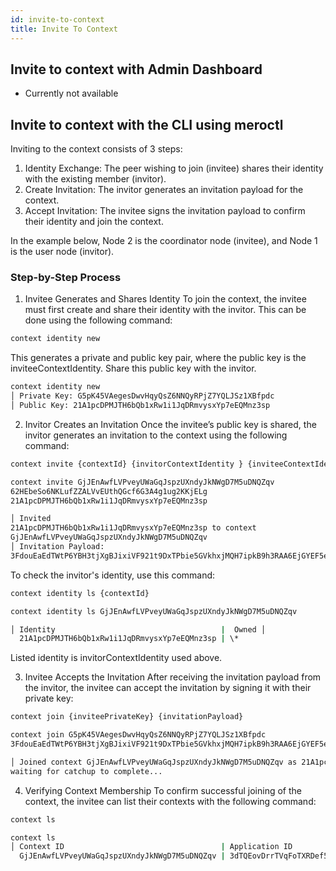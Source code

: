```yaml
---
id: invite-to-context
title: Invite To Context
---
```


## Invite to context with Admin Dashboard

- Currently not available

## Invite to context with the CLI using meroctl

Inviting to the context consists of 3 steps:

1. Identity Exchange: The peer wishing to join (invitee) shares their identity
   with the existing member (invitor).
2. Create Invitation: The invitor generates an invitation payload for the
   context.
3. Accept Invitation: The invitee signs the invitation payload to confirm their
   identity and join the context.

In the example below, Node 2 is the coordinator node (invitee), and Node 1 is
the user node (invitor).

### Step-by-Step Process

1. Invitee Generates and Shares Identity To join the context, the invitee must
   first create and share their identity with the invitor. This can be done
   using the following command:

```bash title="Node 2"
context identity new
```

This generates a private and public key pair, where the public key is the
inviteeContextIdentity. Share this public key with the invitor.

```bash title="Example"
context identity new
│ Private Key: G5pK45VAegesDwvHqyQsZ6NNQyRPjZ7YQLJSz1XBfpdc
│ Public Key: 21A1pcDPMJTH6bQb1xRw1i1JqDRmvysxYp7eEQMnz3sp
```

2. Invitor Creates an Invitation Once the invitee’s public key is shared, the
   invitor generates an invitation to the context using the following command:

```bash title="Node 1"
context invite {contextId} {invitorContextIdentity } {inviteeContextIdentity}
```

```bash title="Example"
context invite GjJEnAwfLVPveyUWaGqJspzUXndyJkNWgD7M5uDNQZqv
62HEbeSo6NKLufZZALVvEUthQGcf6G3A4g1ug2KKjELg
21A1pcDPMJTH6bQb1xRw1i1JqDRmvysxYp7eEQMnz3sp

│ Invited
21A1pcDPMJTH6bQb1xRw1i1JqDRmvysxYp7eEQMnz3sp to context
GjJEnAwfLVPveyUWaGqJspzUXndyJkNWgD7M5uDNQZqv
│ Invitation Payload:
3FdouEaEdTWtP6YBH3tjXgBJixiVF921t9DxTPbie5GVkhxjMQH7ipkB9h3RAA6EjGYEF5eugjuC154WRUx71eDRoZkdJ94ucZdyWXEA461BQyaQjS3GzQtimcqMWG9UbP7eGoci3jKnJycuoadLhVd
```

To check the invitor's identity, use this command:

```bash title="Node 1"
context identity ls {contextId}
```

```bash title="Example"
context identity ls GjJEnAwfLVPveyUWaGqJspzUXndyJkNWgD7M5uDNQZqv

│ Identity                                     |  Owned │
  21A1pcDPMJTH6bQb1xRw1i1JqDRmvysxYp7eEQMnz3sp | \*
```

Listed identity is invitorContextIdentity used above.

3. Invitee Accepts the Invitation After receiving the invitation payload from
   the invitor, the invitee can accept the invitation by signing it with their
   private key:

```bash title="Node 2"
context join {inviteePrivateKey} {invitationPayload}
```

```bash title="Example"
context join G5pK45VAegesDwvHqyQsZ6NNQyRPjZ7YQLJSz1XBfpdc
3FdouEaEdTWtP6YBH3tjXgBJixiVF921t9DxTPbie5GVkhxjMQH7ipkB9h3RAA6EjGYEF5eugjuC154WRUx71eDRoZkdJ94ucZdyWXEA461BQyaQjS3GzQtimcqMWG9UbP7eGoci3jKnJycuoadLhVd

│ Joined context GjJEnAwfLVPveyUWaGqJspzUXndyJkNWgD7M5uDNQZqv as 21A1pcDPMJTH6bQb1xRw1i1JqDRmvysxYp7eEQMnz3sp,
waiting for catchup to complete...
```

4. Verifying Context Membership To confirm successful joining of the context,
   the invitee can list their contexts with the following command:

```bash title="Node 2"
context ls
```

```bash title="Example"
context ls
│ Context ID                                   | Application ID                               | Last Transaction                            │
  GjJEnAwfLVPveyUWaGqJspzUXndyJkNWgD7M5uDNQZqv | 3dTQEovDrrTVqFoTXRDef5M2VQM51osB66XRdTnT7uRb | DoQ99Yty1ygPcc4ek4zsMUNpyAEtaA4MnRC8beGaFtd
```
